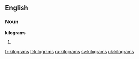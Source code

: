 ==English==

===Noun===
'''kilograms'''

# {{plural of|[[kilogram]]}}

[[fr:kilograms]]
[[lt:kilograms]]
[[ru:kilograms]]
[[sv:kilograms]]
[[uk:kilograms]]